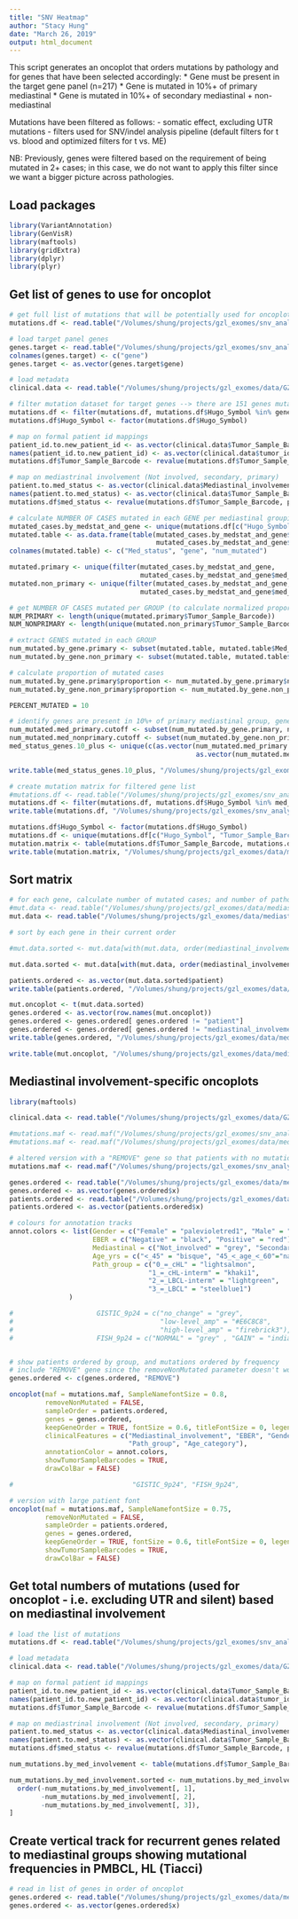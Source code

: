 ```yaml
---
title: "SNV Heatmap"
author: "Stacy Hung"
date: "March 26, 2019"
output: html_document
---
```


This script generates an oncoplot that orders mutations by pathology and for genes that have been selected accordingly:
  * Gene must be present in the target gene panel (n=217)
    * Gene is mutated in 10%+ of primary mediastinal
    * Gene is mutated in 10%+ of secondary mediastinal + non-mediastinal
    
Mutations have been filtered as follows:
  - somatic effect, excluding UTR mutations
  - filters used for SNV/indel analysis pipeline (default filters for t vs. blood and optimized filters for t vs. ME)
  
NB: Previously, genes were filtered based on the requirement of being mutated in 2+ cases; in this case, we do not want to apply this filter since we want a bigger picture across pathologies.

## Load packages

```r
library(VariantAnnotation)
library(GenVisR)
library(maftools)
library(gridExtra)
library(dplyr)
library(plyr)
```

## Get list of genes to use for oncoplot

```r
# get full list of mutations that will be potentially used for oncoplot (excludes GZ2229 only)
mutations.df <- read.table("/Volumes/shung/projects/gzl_exomes/snv_analysis-20181127/snv_indel_datasets/maf/gzl_exomes_incl_GZ222-snvs_indels.maf", sep = "\t", header = TRUE)

# load target panel genes
genes.target <- read.table("/Volumes/shung/projects/gzl_exomes/snv_analysis-20181127/WES_data/target_genes.FINAL_217.txt", header = FALSE)
colnames(genes.target) <- c("gene")
genes.target <- as.vector(genes.target$gene)

# load metadata
clinical.data <- read.table("/Volumes/shung/projects/gzl_exomes/data/GZ_WES_cases-clinical_data.with_updated_mediastinal_and_age.txt", sep = "\t", header = TRUE)

# filter mutation dataset for target genes --> there are 151 genes mutated that are also present on the target panel
mutations.df <- filter(mutations.df, mutations.df$Hugo_Symbol %in% genes.target)
mutations.df$Hugo_Symbol <- factor(mutations.df$Hugo_Symbol)

# map on formal patient id mappings
patient_id.to.new_patient_id <- as.vector(clinical.data$Tumor_Sample_Barcode)
names(patient_id.to.new_patient_id) <- as.vector(clinical.data$tumor_id2)
mutations.df$Tumor_Sample_Barcode <- revalue(mutations.df$Tumor_Sample_Barcode, patient_id.to.new_patient_id)

# map on mediastrinal involvement (Not involved, secondary, primary)
patient.to.med_status <- as.vector(clinical.data$Mediastinal_involvement)
names(patient.to.med_status) <- as.vector(clinical.data$Tumor_Sample_Barcode)
mutations.df$med_status <- revalue(mutations.df$Tumor_Sample_Barcode, patient.to.med_status)

# calculate NUMBER OF CASES mutated in each GENE per mediastinal grouping
mutated_cases.by_medstat_and_gene <- unique(mutations.df[c("Hugo_Symbol", "Tumor_Sample_Barcode", "med_status")])
mutated.table <- as.data.frame(table(mutated_cases.by_medstat_and_gene$med_status,
                                     mutated_cases.by_medstat_and_gene$Hugo_Symbol))
colnames(mutated.table) <- c("Med_status", "gene", "num_mutated")

mutated.primary <- unique(filter(mutated_cases.by_medstat_and_gene, 
                                 mutated_cases.by_medstat_and_gene$med_status == "Primary"))
mutated.non_primary <- unique(filter(mutated_cases.by_medstat_and_gene, 
                                 mutated_cases.by_medstat_and_gene$med_status != "Primary"))

# get NUMBER OF CASES mutated per GROUP (to calculate normalized proportions)
NUM_PRIMARY <- length(unique(mutated.primary$Tumor_Sample_Barcode))
NUM_NONPRIMARY <- length(unique(mutated.non_primary$Tumor_Sample_Barcode))

# extract GENES mutated in each GROUP 
num_mutated.by_gene.primary <- subset(mutated.table, mutated.table$Med_status == "Primary" & mutated.table$num_mutated > 0)
num_mutated.by_gene.non_primary <- subset(mutated.table, mutated.table$Med_status != "Primary" & mutated.table$num_mutated > 0)

# calculate proportion of mutated cases
num_mutated.by_gene.primary$proportion <- num_mutated.by_gene.primary$num_mutated / NUM_PRIMARY * 100
num_mutated.by_gene.non_primary$proportion <- num_mutated.by_gene.non_primary$num_mutated / NUM_NONPRIMARY * 100

PERCENT_MUTATED = 10

# identify genes are present in 10%+ of primary mediastinal group, genes present in 10%+ of non-primary mediastinal group
num_mutated.med_primary.cutoff <- subset(num_mutated.by_gene.primary, num_mutated.by_gene.primary$proportion >= PERCENT_MUTATED)
num_mutated.med_nonprimary.cutoff <- subset(num_mutated.by_gene.non_primary, num_mutated.by_gene.non_primary$proportion >= PERCENT_MUTATED)
med_status_genes.10_plus <- unique(c(as.vector(num_mutated.med_primary.cutoff$gene),
                                               as.vector(num_mutated.med_nonprimary.cutoff$gene)))

write.table(med_status_genes.10_plus, "/Volumes/shung/projects/gzl_exomes/data/mediastinal_group_visualization/med_status_genes.10_plus-v_incl_GZ222.txt", quote = FALSE, row.names = FALSE)

# create mutation matrix for filtered gene list
#mutations.df <- read.table("/Volumes/shung/projects/gzl_exomes/snv_analysis-20181127/snv_indel_datasets/maf/gzl_exomes-snvs_indels.mutated_target_panel.maf", sep = "\t", header = TRUE, fill = TRUE)
mutations.df <- filter(mutations.df, mutations.df$Hugo_Symbol %in% med_status_genes.10_plus)
write.table(mutations.df, "/Volumes/shung/projects/gzl_exomes/snv_analysis-20181127/snv_indel_datasets/maf/gzl_exomes_incl_GZ222-snvs_indels.filtered_med_status_group.maf", sep = "\t", quote = FALSE, row.names = FALSE)

mutations.df$Hugo_Symbol <- factor(mutations.df$Hugo_Symbol)
mutations.df <- unique(mutations.df[c("Hugo_Symbol", "Tumor_Sample_Barcode")])
mutation.matrix <- table(mutations.df$Tumor_Sample_Barcode, mutations.df$Hugo_Symbol)
write.table(mutation.matrix, "/Volumes/shung/projects/gzl_exomes/data/mediastinal_group_visualization/mutation_matrix-incl_GZ222-mediastinal_groups_10+_freq_mutated.txt", sep = "\t", quote = FALSE)
```

## Sort matrix

```r
# for each gene, calculate number of mutated cases; and number of pathology group-specific cases
#mut.data <- read.table("/Volumes/shung/projects/gzl_exomes/data/mediastinal_group_visualization/mutation_matrix-mediastinal_groups_10+_freq_mutated.with_group_and_sums.txt", sep = "\t", header = TRUE)
mut.data <- read.table("/Volumes/shung/projects/gzl_exomes/data/mediastinal_group_visualization/mutation_matrix_incl_GZ222-mediastinal_groups_10+_freq_mutated.with_group_and_sums.txt", sep = "\t", header = TRUE)

# sort by each gene in their current order

#mut.data.sorted <- mut.data[with(mut.data, order(mediastinal_involvement, -SOCS1, -B2M, -GNA13, -LRRN3, -CSMD3, -IRF2BP2, -CSF2RB, -ITPKB, -NCOR1, -ZNF217, -KCNQ3, -RELN, -ABCC6, -ARID1A, -C2CD3, -CD58, -EGR1, -IRF4, -LMF2, -PRKDC, -RC3H2, -SPEN, -STAT6, -WEE1, -ABCA13, -CISH, -MFHAS1, -MLL2, -NFKBIE, -SIAH2, -TNFAIP3, -ABCD2, -BRWD3, -DDX60, -DIAPH3, -GRIA4, -MAPK6, -MLL, -USP5, -XCR1, -ARHGAP29, -BTG1, -CD83, -CIITA, -DSC2, -DUSP2, -HDAC4, -HEXIM1, -HIST1H4C, -HIST1H4H, -IKBKB, -LTB, -NBPF6, -NF1, -NFATC3, -NFKBIA, -NONO, -NSD1, -PCBP1, -PIK3C2G, -POU4F3, -PRDM16, -RNF217, -SRSF2, -TBC1D4, -TNIP1, -WDFY3, -ZFP36L1, -ZNF423)), ]

mut.data.sorted <- mut.data[with(mut.data, order(mediastinal_involvement, -SOCS1, -B2M, -GNA13, -LRRN3, -CSMD3, -IRF2BP2, -CSF2RB, -ITPKB, -NCOR1, -NFKBIE, -ZNF217, -KCNQ3, -MLL, -RELN, -ABCC6, -ARID1A, -C2CD3, -CD58, -EGR1, -IRF4, -LMF2, -PRKDC, -RC3H2, -SPEN, -STAT6, -WEE1, -ABCA13, -CISH, -MFHAS1, -MLL2, -SIAH2, -TNFAIP3, -ZFP36L1, -ABCD2, -BRWD3, -DDX60, -DIAPH3, -GRIA4, -MAPK6, -USP5, -XCR1, -ARHGAP29, -BTG1, -CD83, -CIITA, -DDX3X, -DSC2, -DUSP2, -HDAC4, -HEXIM1, -HIST1H4C, -HIST1H4H, -IKBKB, -LTB, -NBPF6, -NF1, -NFATC3, -NFKBIA, -NONO, -NSD1, -PCBP1, -PIK3C2G, -POU4F3, -PRDM16, -RNF217, -SRSF2, -TBC1D4, -TNIP1, -WDFY3, -ZNF423)), ]

patients.ordered <- as.vector(mut.data.sorted$patient)
write.table(patients.ordered, "/Volumes/shung/projects/gzl_exomes/data/mediastinal_group_visualization/patients.ordered.CURRENT.txt", sep = "\t", quote = FALSE)

mut.oncoplot <- t(mut.data.sorted)
genes.ordered <- as.vector(row.names(mut.oncoplot))
genes.ordered <- genes.ordered[ genes.ordered != "patient"]
genes.ordered <- genes.ordered[ genes.ordered != "mediastinal_involvement"]
write.table(genes.ordered, "/Volumes/shung/projects/gzl_exomes/data/mediastinal_group_visualization/genes.ordered.CURRENT.txt", sep = "\t", quote = FALSE)

write.table(mut.oncoplot, "/Volumes/shung/projects/gzl_exomes/data/mediastinal_group_visualization/mutation_matrix_incl_GZ222-mediastinal_groups_10+_freq_mutated.oncoplot.txt", sep = "\t", quote = FALSE)

```

## Mediastinal involvement-specific oncoplots

```r
library(maftools)

clinical.data <- read.table("/Volumes/shung/projects/gzl_exomes/data/GZ_WES_cases-clinical_data.with_updated_mediastinal_and_age_and_9p24.txt", sep = "\t", header = TRUE)

#mutations.maf <- read.maf("/Volumes/shung/projects/gzl_exomes/snv_analysis-20181127/snv_indel_datasets/maf/gzl_exomes-snvs_indels.filtered_med_status_group.maf", clinicalData = clinical.data)
#mutations.maf <- read.maf("/Volumes/shung/projects/gzl_exomes/data/mediastinal_group_visualization/gzl_exomes-snvs_indels.filtered_med_status_group.with_REMOVE_gene.maf", clinicalData = clinical.data)

# altered version with a "REMOVE" gene so that patients with no mutations are still represented
mutations.maf <- read.maf("/Volumes/shung/projects/gzl_exomes/snv_analysis-20181127/snv_indel_datasets/maf/gzl_exomes_incl_GZ222-snvs_indels.filtered_med_status_group.with_REMOVE_gene.maf", clinicalData = clinical.data)

genes.ordered <- read.table("/Volumes/shung/projects/gzl_exomes/data/mediastinal_group_visualization/genes.ordered.CURRENT.txt")
genes.ordered <- as.vector(genes.ordered$x)
patients.ordered <- read.table("/Volumes/shung/projects/gzl_exomes/data/mediastinal_group_visualization/patients.ordered.CURRENT.txt")
patients.ordered <- as.vector(patients.ordered$x)

# colours for annotation tracks
annot.colors <- list(Gender = c("Female" = "palevioletred1", "Male" = "royalblue1"),
                     EBER = c("Negative" = "black", "Positive" = "red"),
                     Mediastinal = c("Not_involved" = "grey", "Secondary" = "plum2", "Primary" = "purple"),
                     Age_yrs = c("<_45" = "bisque", "45_<_age_<_60"="navajowhite3", ">=_60" = "bisque4"),
                     Path_group = c("0_=_cHL" = "lightsalmon",
                                   "1_=_cHL-interm" = "khaki1",
                                   "2_=_LBCL-interm" = "lightgreen", 
                                   "3_=_LBCL" = "steelblue1")
               )

#                     GISTIC_9p24 = c("no_change" = "grey", 
#                                     "low-level_amp" = "#E6C8C8", 
#                                     "high-level_amp" = "firebrick3"),
#                     FISH_9p24 = c("NORMAL" = "grey" , "GAIN" = "indianred1", "AMP" = "firebrick3"),


# show patients ordered by group, and mutations ordered by frequency
# include "REMOVE" gene since the removeNonMutated parameter doesn't work (i.e. doesn't show non-mutated case when FALSE)
genes.ordered <- c(genes.ordered, "REMOVE")

oncoplot(maf = mutations.maf, SampleNamefontSize = 0.8, 
         removeNonMutated = FALSE,
         sampleOrder = patients.ordered,
         genes = genes.ordered, 
         keepGeneOrder = TRUE, fontSize = 0.6, titleFontSize = 0, legendFontSize = 1, annotationFontSize = 1,
         clinicalFeatures = c("Mediastinal_involvement", "EBER", "Gender", 
                              "Path_group", "Age_category"),
         annotationColor = annot.colors, 
         showTumorSampleBarcodes = TRUE,
         drawColBar = FALSE)

#                              "GISTIC_9p24", "FISH_9p24",  

# version with large patient font
oncoplot(maf = mutations.maf, SampleNamefontSize = 0.75,
         removeNonMutated = FALSE,
         sampleOrder = patients.ordered, 
         genes = genes.ordered, 
         keepGeneOrder = TRUE, fontSize = 0.6, titleFontSize = 0, legendFontSize = 0, annotationFontSize = 0,
         showTumorSampleBarcodes = TRUE,
         drawColBar = FALSE)

```

## Get total numbers of mutations (used for oncoplot - i.e. excluding UTR and silent) based on mediastinal involvement

```r
# load the list of mutations
mutations.df <- read.table("/Volumes/shung/projects/gzl_exomes/snv_analysis-20181127/snv_indel_datasets/maf/gzl_exomes_incl_GZ222-snvs_indels.maf", sep = "\t", header = TRUE)

# load metadata
clinical.data <- read.table("/Volumes/shung/projects/gzl_exomes/data/GZ_WES_cases-clinical_data.with_updated_mediastinal_and_age.txt", sep = "\t", header = TRUE)

# map on formal patient id mappings
patient_id.to.new_patient_id <- as.vector(clinical.data$Tumor_Sample_Barcode)
names(patient_id.to.new_patient_id) <- as.vector(clinical.data$tumor_id2)
mutations.df$Tumor_Sample_Barcode <- revalue(mutations.df$Tumor_Sample_Barcode, patient_id.to.new_patient_id)

# map on mediastrinal involvement (Not involved, secondary, primary)
patient.to.med_status <- as.vector(clinical.data$Mediastinal_involvement)
names(patient.to.med_status) <- as.vector(clinical.data$Tumor_Sample_Barcode)
mutations.df$med_status <- revalue(mutations.df$Tumor_Sample_Barcode, patient.to.med_status)

num_mutations.by_med_involvement <- table(mutations.df$Tumor_Sample_Barcode, mutations.df$med_status)

num_mutations.by_med_involvement.sorted <- num_mutations.by_med_involvement[
  order(-num_mutations.by_med_involvement[, 1],
        -num_mutations.by_med_involvement[, 2],
        -num_mutations.by_med_involvement[, 3]),
]
```

## Create vertical track for recurrent genes related to mediastinal groups showing mutational frequencies in PMBCL, HL (Tiacci)

```r

# read in list of genes in order of oncoplot
genes.ordered <- read.table("/Volumes/shung/projects/gzl_exomes/data/mediastinal_group_visualization/genes.ordered.CURRENT.txt")
genes.ordered <- as.vector(genes.ordered$x)




```

